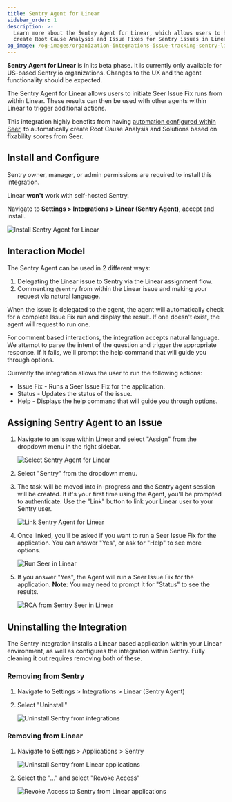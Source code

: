 ```yaml
---
title: Sentry Agent for Linear
sidebar_order: 1
description: >-
  Learn more about the Sentry Agent for Linear, which allows users to have Seer
  create Root Cause Analysis and Issue Fixes for Sentry issues in Linear.
og_image: /og-images/organization-integrations-issue-tracking-sentry-linear-agent.png
---
```


<Alert title="Beta">

**Sentry Agent for Linear** is in its beta phase. It is currently only available for US-based Sentry.io organizations. Changes to the UX and the agent functionality should be expected.

</Alert>

The Sentry Agent for Linear allows users to initiate Seer Issue Fix runs from within Linear. These results can then be used with other agents within Linear to trigger additional actions.

This integration highly benefits from having [automation configured within Seer](/product/ai-in-sentry/seer/#automation), to automatically create Root Cause Analysis and Solutions based on fixability scores from Seer.

## Install and Configure

<Alert>

Sentry owner, manager, or admin permissions are required to install this integration.

Linear **won't** work with self-hosted Sentry.

</Alert>

Navigate to **Settings > Integrations > Linear (Sentry Agent)**, accept and install.

   ![Install Sentry Agent for Linear](./img/Linear-Sentry-Agent-Install.png)

## Interaction Model

The Sentry Agent can be used in 2 different ways:

1. Delegating the Linear issue to Sentry via the Linear assignment flow.
2. Commenting `@sentry` from within the Linear issue and making your request via natural language.

When the issue is delegated to the agent, the agent will automatically check for a complete Issue Fix run and display the result. If one doesn't exist, the agent will request to run one.

For comment based interactions, the integration accepts natural language. We attempt to parse the intent of the question and trigger the appropriate response. If it fails, we'll prompt the help command that will guide you through options.

Currently the integration allows the user to run the following actions:

- Issue Fix - Runs a Seer Issue Fix for the application.
- Status - Updates the status of the issue.
- Help - Displays the help command that will guide you through options.

## Assigning Sentry Agent to an Issue

1. Navigate to an issue within Linear and select "Assign" from the dropdown menu in the right sidebar.

   ![Select Sentry Agent for Linear](./img/Linear-Agent-Delegation.png)

2. Select "Sentry" from the dropdown menu.

3. The task will be moved into in-progress and the Sentry agent session will be created. If it's your first time using the Agent, you'll be prompted to authenticate. Use the "Link" button to link your Linear user to your Sentry user.

   ![Link Sentry Agent for Linear](./img/Linear-Linking-Auth.png)

4. Once linked, you'll be asked if you want to run a Seer Issue Fix for the application. You can answer "Yes", or ask for "Help" to see more options.

   ![Run Seer in Linear](./img/Linear-Help.png)

5. If you answer "Yes", the Agent will run a Seer Issue Fix for the application. **Note**: You may need to prompt it for "Status" to see the results.

   ![RCA from Sentry Seer in Linear](./img/Linear-Sentry-RCA-2.png)

## Uninstalling the Integration

The Sentry integration installs a Linear based application within your Linear environment, as well as configures the integration within Sentry. Fully cleaning it out requires removing both of these.

### Removing from Sentry

1. Navigate to Settings > Integrations > Linear (Sentry Agent)

2. Select "Uninstall"

   ![Uninstall Sentry from integrations](./img/Linear-Agent-Uninstall.png)

### Removing from Linear

1. Navigate to Settings > Applications > Sentry

   ![Uninstall Sentry from Linear applications](./img/Linear-App-Uninstall.png)

2. Select the "..." and select "Revoke Access"

   ![Revoke Access to Sentry from Linear applications](./img/Linear-App-Revoke.png)
